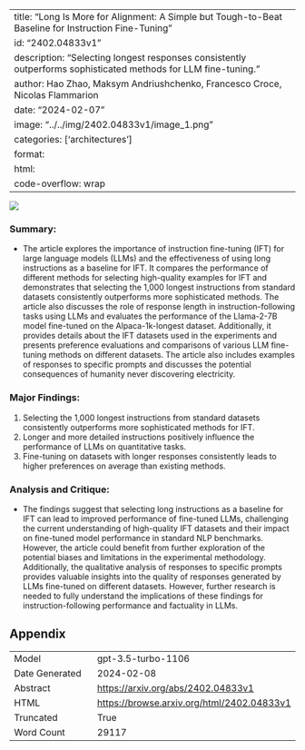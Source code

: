 
---
title: "Long Is More for Alignment: A Simple but Tough-to-Beat Baseline for Instruction Fine-Tuning"
id: "2402.04833v1"
description: "Selecting longest responses consistently outperforms sophisticated methods for LLM fine-tuning."
author: Hao Zhao, Maksym Andriushchenko, Francesco Croce, Nicolas Flammarion
date: "2024-02-07"
image: "../../img/2402.04833v1/image_1.png"
categories: ['architectures']
format:
  html:
    code-overflow: wrap
---

![](../../img/2402.04833v1/image_1.png)

### Summary:

- The article explores the importance of instruction fine-tuning (IFT) for large language models (LLMs) and the effectiveness of using long instructions as a baseline for IFT. It compares the performance of different methods for selecting high-quality examples for IFT and demonstrates that selecting the 1,000 longest instructions from standard datasets consistently outperforms more sophisticated methods. The article also discusses the role of response length in instruction-following tasks using LLMs and evaluates the performance of the Llama-2-7B model fine-tuned on the Alpaca-1k-longest dataset. Additionally, it provides details about the IFT datasets used in the experiments and presents preference evaluations and comparisons of various LLM fine-tuning methods on different datasets. The article also includes examples of responses to specific prompts and discusses the potential consequences of humanity never discovering electricity.

### Major Findings:

1. Selecting the 1,000 longest instructions from standard datasets consistently outperforms more sophisticated methods for IFT.
2. Longer and more detailed instructions positively influence the performance of LLMs on quantitative tasks.
3. Fine-tuning on datasets with longer responses consistently leads to higher preferences on average than existing methods.

### Analysis and Critique:

- The findings suggest that selecting long instructions as a baseline for IFT can lead to improved performance of fine-tuned LLMs, challenging the current understanding of high-quality IFT datasets and their impact on fine-tuned model performance in standard NLP benchmarks. However, the article could benefit from further exploration of the potential biases and limitations in the experimental methodology. Additionally, the qualitative analysis of responses to specific prompts provides valuable insights into the quality of responses generated by LLMs fine-tuned on different datasets. However, further research is needed to fully understand the implications of these findings for instruction-following performance and factuality in LLMs.

## Appendix

|          |          |
|----------|----------|
| Model     | gpt-3.5-turbo-1106       |
| Date Generated     | 2024-02-08       |
| Abstract | [https://arxiv.org/abs/2402.04833v1](https://arxiv.org/abs/2402.04833v1)        |
| HTML     | [https://browse.arxiv.org/html/2402.04833v1](https://browse.arxiv.org/html/2402.04833v1)       |
| Truncated       | True       |
| Word Count       | 29117       |